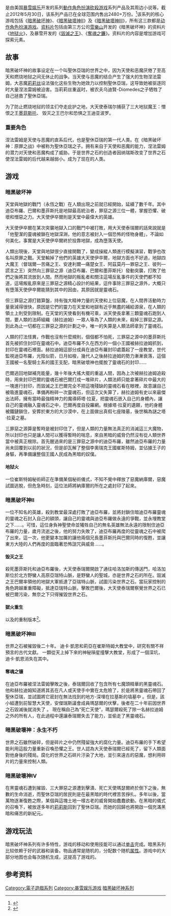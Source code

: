 {{Redirect2|暗黑破坏神|游戏系列首作|暗黑破坏神 (游戏)|关于与此名称相似的其它条目，详见“'''[[暗黑破坏神_(消歧义)|暗黑破坏神 (消歧义)]]'''”。}}
{{noteTA
| G1=Games
| G2=Diablo
|1=zh-cn:暗黑破坏神：不朽; zh-hk:暗黑破壞神：永生不朽; zh-tw:暗黑破壞神：永生不朽;
}}
{{Infobox video game series
| title = 
| image =
| caption =
| platforms = [[Microsoft_Windows|Microsoft Windows]]、[[Mac_OS|Mac OS]]、[[Mac_OS_X|Mac OS X]]、[[PlayStation|PlayStation]]、[[PlayStation_3|PlayStation 3]]、[[PlayStation_4|PlayStation 4]]、[[Xbox_360|Xbox 360]]
| platform of origin =
| developer = [[暴雪娱乐|暴雪娱乐]]<br>{{tsl|en|Northwest Synergistic Software|Synergistic Software}} <small>(地狱火资料片)</small><br>[[Climax_Group|Climax Group]] <small>([[PlayStation|PlayStation]]版合作开发)<ref>{{cite web |url=http://www.mobygames.com/game/playstation/diablo/credits |title=Diablo (PS) credits |publisher=Mobygames.com |date= |accessdate=2011-05-08 |archive-date=2011-11-17 |archive-url=https://web.archive.org/web/20111117125044/http://www.mobygames.com/game/playstation/diablo/credits |dead-url=no }}</ref></small>
| first release version = [[暗黑破坏神_(游戏)|暗黑破坏神]]
| first release date =1996年12月31日
| latest release version =[[暗黑破壞神III|暗黑破壞神III]]
| latest release date =2013年9月3日
| publisher = Blizzard Entertainment<br>[[Sierra_Entertainment|Sierra Entertainment]]
| genre = [[動作角色扮演遊戲|動作角色扮演]]、[[砍殺遊戲|砍殺遊戲]]
| spinoffs =
| website =
| creator =
| artist =
| writer =
| composer =
}}

{{Vgsname|《暗黑破坏神》|en=Diablo}}是由美国[[暴雪娱乐|暴雪娱乐]]开发的系列[[動作角色扮演遊戲|動作角色扮演]][[砍殺遊戲|砍殺]][[电子游戏|游戏]]系列产品及其周边小说等。截止2012年5月30日，该系列产品已在全球范围内售出2480+万份。<ref>{{cite press release|url=http://www.blizzard.com/us/press/080628.html |title=Diablo III Unveiled |date=2008-06-28 |accessdate=2008-06-29 |publisher=Blizzard Entertainment |deadurl=yes |archiveurl=https://web.archive.org/web/20080629074855/http://www.blizzard.com/us/press/080628.html |archivedate=2008-06-29 }}</ref>该系列的核心游戏包括《[[暗黑破坏神_(游戏)|暗黑破坏神]]》、《[[暗黑破壞神II|暗黑破壞神II]]》及《[[暗黑破壞神III|暗黑破壞神III]]》，所有这三款都是[[动作角色扮演游戏|动作角色扮演游戏]]。[[资料片|资料片]]包括由第三方公司[[雪樂山|雪樂山]]开发的《暗黑破坏神》的资料片《[[暗黑破壞神：地獄火|地狱火]]》，及暴雪开发的《[[暗黑破壞神II：毀滅之王|毀滅之王]]》、《[[暗黑破壞神III：奪魂之鐮|奪魂之鐮]]》。资料片的内容是增加游戏可探索元素。

== 故事 ==

暗黑破坏神的故事设定在一个叫聖休亞瑞的世界之中，因为天使和恶魔厌倦了至高天和燃烧地狱之间无休止的战争。当天使与恶魔的结合产生了强大的生物涅法雷姆，大恶魔[[莉莉丝|莉莉丝]]设法强化这些生物为她效力以控制聖休亞瑞，这导致她被驱逐同时大量涅法雷姆被迫害。当莉莉丝重返时，被农夫乌迪賢-Diomedes之子牺牲了自己拯救了聖休亞瑞。

为了防止燃烧地狱的领主们夺走庇护之地，大天使泰瑞尔捕获了三大地狱魔王：憎恨之王[[墨菲斯托|墨菲斯托]]、 毁灭之王巴尔和恐惧之王迪亚波罗。

=== 重要角色 ===

涅法雷姆是天使与恶魔的直系后代，也是聖休亞瑞的第一代人类。在《暗黑破坏神：原罪之战》中被称为聖休亞瑞之子。拥有来自于天使和恶魔的能力，涅法雷姆的潜力对天使和恶魔构成了威胁。于是世界之石的创造者因纳瑞斯改变了世界之石使涅法雷姆的后代越来越弱小。成为了现在的人类。

== 游戏 ==
{{VG series timeline
| first=1996
| 1996=[[暗黑破坏神_(游戏)|暗黑破坏神]]
| 1997=[[暗黑破壞神：地獄火|暗黑破壞神：地獄火]]
| 2000=[[暗黑破壞神II|暗黑破壞神II]]
| 2001=[[暗黑破壞神II：毀滅之王|暗黑破壞神II：毀滅之王]]
| 2012=[[暗黑破壞神III|暗黑破壞神III]]
| 2014=[[暗黑破壞神III：奪魂之鐮|暗黑破壞神III：奪魂之鐮]]
<!-- 這個模板使用TBA標籤有問題，無法顯示遊戲名稱，等待有人修復它-->
}}

=== 暗黑破坏神 ===
{{main| 暗黑破坏神 (游戏)}}
天堂與地獄的戰鬥（永恆之戰）在人類出現之前就已經開始，延續了數千年。其中迪亞布羅、巴爾和墨菲斯托是地獄最高統治者，罪惡之源三位一體，掌握恐懼、破壞和憎惡之力。大天使伊卒爾則是天堂中最偉大的英雄。

大天使伊卒爾在某次突襲地獄入口的戰鬥中被打敗，用大天使泰瑞爾的話來說就是「他聖潔的靈魂被鎖在地獄深淵，他的意志被封入一個恐怖的怪物身體」，不論如何美化，事實是大天使伊卒爾終於投靠地獄，成為墮落天使。

人類出現後，天堂與地獄很少直接開戰了，變成操縱人類進行模擬演習，戰爭也改名叫原罪之戰。天堂輸掉了他們的英雄大天使伊卒爾，地獄方面也不好過，地獄四大魔王（督瑞爾—苦痛之王、安達利爾—痛楚女王、阿茲莫丹—罪惡之王、彼列—謊言之王）突然向三罪惡之源（迪亞布羅、巴爾和墨菲斯托）發動突襲，打敗了他們之後將其流放到人間。然而地獄的叛亂者和關注這場反亂事件的天使們都不知道，這場叛亂原來是三罪惡之源精心設計的結果，這件事除三罪惡之源外，大概只有墮落天使伊卒爾能猜到其中的因由，其原因就是靈魂石。

但三罪惡之源打錯算盤，持有強大精神力量的天使和上位惡魔，在人間界活動時力量衰減得很快，原因是它們的靈力在天堂和地獄有近乎無盡的補給源泉，在人類的領土上則受到限制。在天堂的天使看到有機可乘，派天使長拿著三顆靈魂石跑到人間，要人類的法師組織（赫拉迪姆）一眾人等為了人類的未來，殺掉三罪惡之源。到此為止一切都在三罪惡之源的計劃之中，唯一的失算是人類法師拿到了靈魂石。

人類的打法怪異，作戰也沒有什麼規則，個個都不怕死，三罪惡之源中的墨菲斯托首先被抓住封印在靈魂石中。迪亞布羅不久在西方的一個小王國被赫拉迪姆抓到，封印在靈魂石裡面。赫拉迪姆這部分成員在迪亞布羅封印處蓋起了一座教堂，世代監視迪亞布羅，光陰似箭，日月如梭，幾代人之後赫拉迪姆的勢力漸漸衰落，這個王國被一名聖騎士系的國王支配，暗黑破壞神也擺脫了靈魂石的封印……

巴爾逃回地獄補充能量，幾十年後大搖大擺的重返人間，因為上次被赫拉迪姆追殺時，用來封印巴爾的靈魂石被巴爾打成一堆碎片，人類法師只能拿著碎片中最大的一塊進行封印，而毀滅之王巴爾完全不把這塊殘缺的靈魂石看在眼裡，故意讓自己被吸進靈魂石，準備再粉碎一次靈魂石，但這次又失算了，赫拉迪姆有史以來最傑出法師，擁有當時最強精神力的魔導師塔·拉夏，把靈魂石嵌入自己的身體內，讓自己的靈魂融入靈魂石之中，巴爾再度自投羅網。根據塔·拉夏的遺願，他的身體被鐵鏈鎖住，安葬於東方的大沙漠中，在上面做出真假七座陵墓，後世稱為謎之塔·拉夏之墓。

三罪惡之源算是暫時是被封印住了，但是人類的力量無法真正的消滅這三大魔物，所以封印也只是讓人間可以獲得暫時的喘息，來自黑暗的威脅仍然沒有從人類世界當中被真正根除。首先醒過來的是三罪惡之源中的迪亞布羅，雖然迪亞布羅的力量尚未回覆到以前的狀況，但是卻瓦解了整個李奧瑞克王國崔斯特姆，並佔據王子的身驅，再準備讓整個王國人民成為黑暗的奴僕。

==== 地狱火 ====
{{main|暗黑破壞神：地獄火}}
一位崔斯特姆秘術師正在準備某個秘術儀式，不知不覺中釋放了惡魔納庫爾，惡魔試圖逃脫，但危急時刻，這位法師將納庫爾的所在之處封印了起來。

=== 暗黑破坏神II ===
{{main|暗黑破壞神II}}
一位不知名的英雄，殺到教堂最深處打敗了迪亞布羅，並將封鎖住暗迪亞布羅靈魂的靈魂之石封入自己的額頭，讓自己的靈魂與迪亞布羅做永遠的爭戰，並永埋教堂之下……。可惜，這位身負神聖使命並犧牲自己的無名英雄無法永遠的限制住迪亞布羅的力量，歲月流逝之後，他的努力失敗了，迪亞布羅再度的從靈魂之石中被爬了出來，這一次，他更變本加厲的讓他兩個兄長墨菲斯托與巴爾同時的復甦，並讓東方大陸的人們再度的面臨著恐怖詛咒與威脅……。

==== 毁灭之王 ====
{{main|暗黑破壞神II：毀滅之王}}
殺死墨菲斯托和迪亞布羅後，大天使泰瑞爾開啟了通往哈洛加斯的傳送門，哈洛加斯位於北方野蠻人高原亞瑞特山脈，是野蠻人的聖城，亦是世界之石的所在。毀滅之王巴爾率領他的地獄大軍抵達了亞瑞特山脈，試圖污染世界之石。當玩家控制的角色跨越重重障礙，抵達亞瑞特山脈，擊敗巴爾後，大天使泰瑞爾察覺世界之石已被巴爾污染，無奈之下只得摧毀世界之石。

==== 獄火重生 ====
{{main|暗黑破壞神II：獄火重生}}
{{vgname|[[暗黑破坏神II|暗黑破坏神II]]}}以及{{vgname|[[暗黑破坏神II：毁灭之王|暗黑破坏神II：毁灭之王]]}}的重制版本<ref>{{cite news |language = zh-hant |url = https://gnn.gamer.com.tw/detail.php?sn=209767 |title = 外媒稱 Activision 旗下團隊參與《暗黑破壞神 2》重製開發 |publisher = 巴哈姆特 |date = 2021-01-25 |accessdate = 2021-03-05 |archive-date = 2021-05-14 |archive-url = https://web.archive.org/web/20210514101050/https://gnn.gamer.com.tw/detail.php?sn=209767 |dead-url = no }}</ref>。

=== 暗黑破坏神III ===
{{main|暗黑破壞神III}}
世界之石被摧毀後二十年。 迪卡·凱恩和莉亞在崔斯特姆大教堂中，研究有關不祥預言的古代文獻。 一顆從天上掉下來的神秘隕星撞擊大教堂，形成了一個深坑，迪卡·凱恩消失在其中。
==== 奪魂之镰 ====
{{main|暗黑破坏神III：奪魂之镰}}
在迪亞布羅被涅法雷姆擊敗之後，泰瑞爾回收了包含所有七魔頭精華的黑靈魂石。 他和赫拉迪姆知道將其丟在凡人或天使手中實在太危險了，於是將黑靈魂石帶回了聖休亞瑞，並試圖將它密封在無法找到的地方-深埋在拉基斯的墳墓中 。但是，該小組遭到前智慧大天使，安傑瑞斯議會成員瑪瑟爾的伏擊，後者在二十年前因世界之石毀滅後就消失了 。 現在稱自己為“死亡天使”，瑪瑟爾殺死了除一名赫拉迪姆之外的所有人，在此過程中還讓泰瑞爾失去了能力，並偷走了黑靈魂石。

=== 暗黑破壞神：永生不朽 ===
{{main|暗黑破壞神：永生不朽}}
世界之石雖然破碎，但是碎片之中仍然殘留強大的腐化力量。迪亞布羅的手下希望能利用這股力量重新召喚恐懼之王。世人認為大天使泰瑞爾已經死了，留下人類面對他身後的殘局。腐化的世界之石碎片汙染了大地，並引來遠古的惡魔，想利用碎片的力量來控制人類。

=== 暗黑破壞神IV ===
{{main|暗黑破壞神IV}}
在黑靈魂石遭到摧毀、三大罪惡之源遭到擊潰、死亡天使瑪瑟爾終於倒下之後，無數的生命消逝，而聖休亞瑞的居民則是在最黑暗的時代裡苦苦掙扎。多年以後，當萬物逐漸復甦之際，某個與這塊土地一樣古老的威脅開始蠢蠢欲動。在黑暗的儀式的召喚下，被放逐多年的[[莉莉斯|莉莉斯]]回到了聖休亞瑞。而她的回歸也將開啟一個充滿黑暗和痛苦的新紀元。

== 游戏玩法 ==
暗黑破坏神系列有许多特性，游戏的移动和使用技能可以通过[[单击|单击]]完成。暗黑系列比较依赖于好的武器和装备。物品通常是随机的，分配数个随机[[属性|属性]]。游戏中的大部分地图也会每次随机生成，这提高了游戏的{{link-en|重复可玩性|Replayability}}。

== 参考资料 ==
{{reflist}}

{{暗黑破壞神系列}}
{{暴雪娛樂遊戲}}

{{DEFAULTSORT:Diablo}}
[[Category:電子遊戲系列|Category:電子遊戲系列]]
[[Category:暴雪娱乐游戏|Category:暴雪娱乐游戏]]
[[Category:暗黑破坏神系列|]]